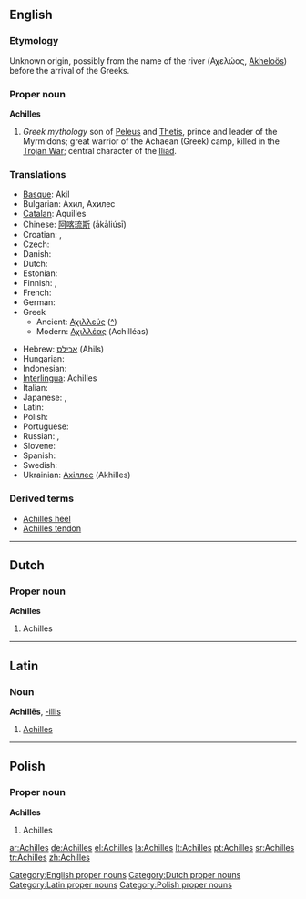 {{wikipedia}}
==English==

===Etymology===
Unknown origin, possibly from the name of the river (Αχελώος, [[w:Acheloos River|Akheloös]]) before the arrival of the Greeks.

===Proper noun===
'''Achilles'''

# ''Greek mythology'' son of [[Peleus]] and [[Thetis]], prince and leader of the Myrmidons; great warrior of the Achaean (Greek) camp, killed in the [[Trojan War]]; central character of the [[w:Iliad|Iliad]].

===Translations===
{{rfc-level|Translations at L3+ (AutoFormat would have corrected level of Translations)}}
{{trans-top|Greek mythical hero}}
* [[Basque]]: Akil
* Bulgarian: Ахил, Ахилес
* [[Catalan]]: Aquilles
* Chinese: [[阿喀琉斯]] (ākāliúsī)
* Croatian: {{t-|hr|Ahil|m}}, {{t-|hr|Ahilej|m}}
* Czech: {{t-|cs|Achilleus}}
* Danish: {{t-|da|Achilleus}}
* Dutch: {{t-|nl|Achilles}}
* Estonian: {{t-|et|Achilleus}}
* Finnish: {{t-|fi|Akhilleus}}, {{t-|fi|Akilles}}
* French: {{t-|fr|Achille}}
* German: {{t+|de|Achilleus}}
* Greek
** Ancient: [[Αχιλλεύς]] ([[:el:Αχιλλέας|^]])
** Modern: [[Αχιλλέας]] (Achilléas)
{{trans-mid}}
* Hebrew: [[אכילס]] (Ahils)
* Hungarian: {{t-|hu|Akhilleusz}}
* Indonesian: {{t-|id|Achilles|xs=Indonesian}}
* [[Interlingua]]: Achilles
* Italian: {{t+|it|Achille}}
* Japanese: {{t-|ja|アキレス|tr=akiresu|sc=Jpan}}, {{t-|ja|アキレウス|tr=akireusu|sc=Jpan}}
* Latin: {{t+|la|Achilles|alt=Achillēs}}
* Polish: {{t-|pl|Achilles}}
* Portuguese: {{t-|pt|Aquiles}}
* Russian: {{t-|ru|Ахилл|tr=Akhíl|sc=Cyrl}}, {{t-|ru|Ахиллес|tr=Akhillés|sc=Cyrl}}
* Slovene: {{t+|sl|Ahil}}
* Spanish: {{t-|es|Aquiles}}
* Swedish: {{t-|sv|Akilles}}
* Ukrainian: [[Ахіллес]] (Akhilles)
{{trans-bottom}}

===Derived terms===
*[[Achilles heel]]
*[[Achilles tendon]]

[[Category:English proper nouns]]

----

==Dutch==

===Proper noun===
'''Achilles'''

# Achilles

[[Category:Dutch proper nouns]]

----

==Latin==

===Noun===
'''Achillēs''', [[Wiktionary Appendix:Latin third declension|-illis]] {{m}}

# [[#English|Achilles]]

[[Category:Latin proper nouns]]

----

==Polish==

===Proper noun===
'''Achilles'''

# Achilles

[[Category:Polish proper nouns]]

[[ar:Achilles]]
[[de:Achilles]]
[[el:Achilles]]
[[la:Achilles]]
[[lt:Achilles]]
[[pt:Achilles]]
[[sr:Achilles]]
[[tr:Achilles]]
[[zh:Achilles]]